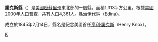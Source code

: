 {{Otheruses|諾克斯縣|subject=美國密蘇里州的一個縣|other=同名的縣}}
<!--[[File:Map_of_Missouri_highlighting_Knox_County.svg|right]]-->
{{Infobox U.S. County|
 |county  = 諾克斯縣
 |state = 密蘇里州
 |en county  = Knox County
 |en state = Missouri
 |seal = 
 |map size = 225
 |founded = [[1745|1745]]
 |seat = [[Edina,_Missouri|Edina]] 
 |area = 1,313 [[square_kilometer|km²]] (507 [[square_mile|mi²]])
 |area land  = 1,310 km² (506 mi²) 
 |area water = 3 km² (1 mi²)
 |area percentage = 0.21% 
 |census yr = 2000
 |pop = 4,361
 |density = 3
 |web = 
|}}
'''諾克斯縣'''（{{lang-en|Knox County}}）是[[美國|美國]][[密蘇里州|密蘇里州]]東北部的一個縣。面積1,313平方公里。根據[[美國2000年人口普查|美國2000年人口普查]]，共有人口4,361人。縣治[[伊代納_(德克薩斯州)|伊代納]]（Edina）。

成立於1845年2月14日，縣名是紀念美國首任[[亨利·諾克斯|亨利·諾克斯]]（Henry Knox）。
{{Missouri-stub}}
[[Category:密苏里州行政区划|K]]
